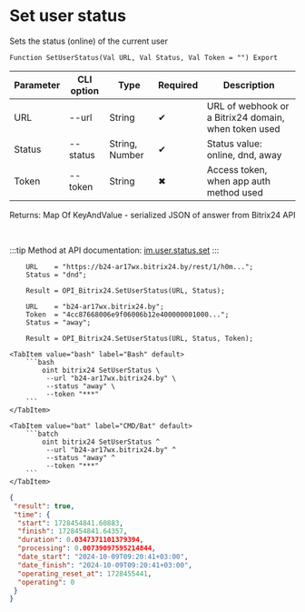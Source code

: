 ﻿---
sidebar_position: 18
description: Set user status and other functions to work with Bitrix24 in the Open Integration Package, a free open-source integration library for 1C:Enterprise 8, OneScript and CLI
keywords: [1C, 1С, 1С:Enterprise, 1С:Enterprise 8.3, API, Integration, Services, Exchange, OneScript, CLI, Bitrix24]
---


# Set user status
 Sets the status (online) of the current user



`Function SetUserStatus(Val URL, Val Status, Val Token = "") Export`

  | Parameter | CLI option | Type | Required | Description |
  |-|-|-|-|-|
  | URL | --url | String | &#x2714; | URL of webhook or a Bitrix24 domain, when token used |
  | Status | --status | String, Number | &#x2714; | Status value: online, dnd, away |
  | Token | --token | String | &#x2716; | Access token, when app auth method used |

  
  Returns:  Map Of KeyAndValue - serialized JSON of answer from Bitrix24 API

<br/>

:::tip
Method at API documentation: [im.user.status.set](https://dev.1c-bitrix.ru/learning/course/index.php?COURSE_ID=93&LESSON_ID=11499)
:::
<br/>



```bsl title="1C:Enterprise/OneScript code example"
    URL    = "https://b24-ar17wx.bitrix24.by/rest/1/h0m...";
    Status = "dnd";

    Result = OPI_Bitrix24.SetUserStatus(URL, Status);

    URL    = "b24-ar17wx.bitrix24.by";
    Token  = "4cc87668006e9f06006b12e400000001000...";
    Status = "away";

    Result = OPI_Bitrix24.SetUserStatus(URL, Status, Token);
```
 

 <Tabs>
  
    <TabItem value="bash" label="Bash" default>
        ```bash
            oint bitrix24 SetUserStatus \
             --url "b24-ar17wx.bitrix24.by" \
             --status "away" \
             --token "***"
        ```
    </TabItem>
  
    <TabItem value="bat" label="CMD/Bat" default>
        ```batch
            oint bitrix24 SetUserStatus ^
             --url "b24-ar17wx.bitrix24.by" ^
             --status "away" ^
             --token "***"
        ```
    </TabItem>
</Tabs>


```json title="Result"
{
 "result": true,
 "time": {
  "start": 1728454841.60883,
  "finish": 1728454841.64357,
  "duration": 0.0347371101379394,
  "processing": 0.00739097595214844,
  "date_start": "2024-10-09T09:20:41+03:00",
  "date_finish": "2024-10-09T09:20:41+03:00",
  "operating_reset_at": 1728455441,
  "operating": 0
 }
}
```
